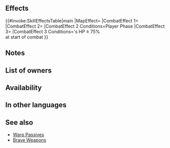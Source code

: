 {{Weapon Infobox
|tagid=SID_白夜忍の和弓
|intID=3859
|userVersion1=Bow
|userVersion2=Arrow
|exclusive=0
|weaponType=Bow
|cost=200
|might=4
|range=2
|effectiveness=Flying
|effect=Effective against flying foes. Unit can move to a space adjacent to any ally within 2 spaces. If unit initiates combat, unit attacks twice. At start of combat, if foe's HP ≥ 75%, grants Atk/Spd/Def/Res+4 to unit during combat.
|required=Steel Bow
|next=Kumo Yumi+
|promotionRarity=5
|promotionTier=1
|properties=
}}
==Effects==
{{#invoke:SkillEffectsTable|main
|MapEffect={{Eft|Warp|[[adjacent]] to an {{Tgt|Ally}}<br>[[within 2 spaces]]}}
|CombatEffect 1={{Eft|Effectiveness|{{Mt|Flying}}}}
|CombatEffect 2={{Eft|Attack Twice}}
|CombatEffect 2 Conditions=Player Phase
|CombatEffect 3={{Eft|Temporary buffs|Atk/Spd/Def/Res|4}}
|CombatEffect 3 Conditions={{Tgt|Foe}}'s HP ≥ 75%<br>at start of combat
}}

==Notes==
{{Effective damage bonus|flying}}
{{Warp interaction}}
{{Temporary buffs}}
==List of owners==
{{Skill Hero List}}
==Availability==
{{PassiveFocusList}}
{{PassiveDistributionList}}
{{PassiveCombatManualList}}
==In other languages==
{{OtherLanguages
|japanese=白夜忍の和弓
|german=Kumo Yumi
|spanishEU=Yumi Kumo
|spanishLA=Yumi Kumo
|french=Yumi Kumo
|italian=Kumo Yumi
|chineseTW=白夜忍之和弓
|portuguese=Yumi Kumo
}}
==See also==
{{See also skills|cond=(Description LIKE '%unit can move to a%space%ally%within 2 spaces%' AND Description NOT LIKE '%grants%status%to adjacent%allies%' AND Description NOT LIKE '%"unit can move%') AND (Exclusive='1' OR Description LIKE '%unit attacks twice%' AND SP=300)}}
* [[Warp Passives]]
* [[Brave Weapons]]
{{Weapons Navbox}}